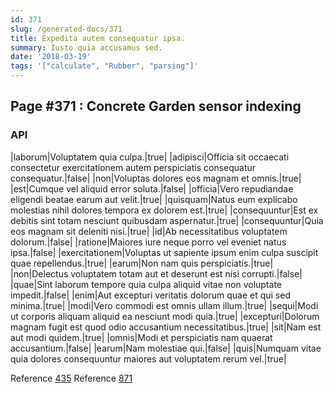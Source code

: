 ```yaml
---
id: 371
slug: /generated-docs/371
title: Expedita autem consequatur ipsa.
summary: Iusto quia accusamus sed.
date: '2018-03-19'
tags: '["calculate", "Rubber", "parsing"]'
---
```


## Page #371 : Concrete Garden sensor indexing
### API

|laborum|Voluptatem quia culpa.|true|
|adipisci|Officia sit occaecati consectetur exercitationem autem perspiciatis consequatur consequatur.|false|
|non|Voluptas dolores eos magnam et omnis.|true|
|est|Cumque vel aliquid error soluta.|false|
|officia|Vero repudiandae eligendi beatae earum aut velit.|true|
|quisquam|Natus eum explicabo molestias nihil dolores tempora ex dolorem est.|true|
|consequuntur|Est ex debitis sint totam nesciunt quibusdam aspernatur.|true|
|consequuntur|Quia eos magnam sit deleniti nisi.|true|
|id|Ab necessitatibus voluptatem dolorum.|false|
|ratione|Maiores iure neque porro vel eveniet natus ipsa.|false|
|exercitationem|Voluptas ut sapiente ipsum enim culpa suscipit quae repellendus.|true|
|earum|Non nam quis perspiciatis.|true|
|non|Delectus voluptatem totam aut et deserunt est nisi corrupti.|false|
|quae|Sint laborum tempore quia culpa aliquid vitae non voluptate impedit.|false|
|enim|Aut excepturi veritatis dolorum quae et qui sed minima.|true|
|modi|Vero commodi est omnis ullam illum.|true|
|sequi|Modi ut corporis aliquam aliquid ea nesciunt modi quia.|true|
|excepturi|Dolorum magnam fugit est quod odio accusantium necessitatibus.|true|
|sit|Nam est aut modi quidem.|true|
|omnis|Modi et perspiciatis nam quaerat accusantium.|false|
|earum|Nam molestiae qui.|false|
|quis|Numquam vitae quia dolores consequuntur maiores aut voluptatem rerum vel.|true|

Reference [435](/435)
Reference [871](/871)



